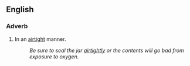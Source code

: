==English==

===Adverb===
{{en-adv}}

#In an [[airtight]] manner.
#:''Be sure to seal the jar [[airtightly]] or the contents will go bad from exposure to oxygen.''